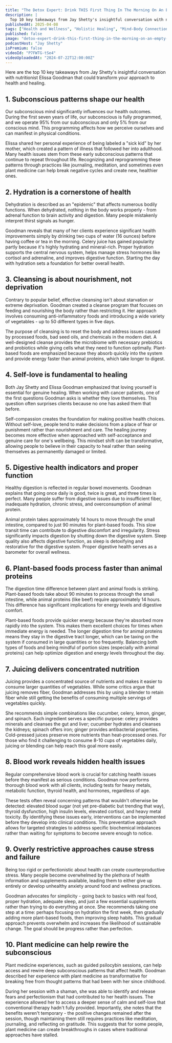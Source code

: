 ```yaml
---
title: "The Detox Expert: Drink THIS First Thing In The Morning On An Empty Stomach!"
description: |
  Top 10 key takeaways from Jay Shetty's insightful conversation with nutritionist Elissa Goodman that could transform your approach to health and healing.
publishedAt: 2025-04-08
tags: ["Health and Wellness", "Holistic Healing", "Mind-Body Connection"]
published: false
image: "detox-expert-drink-this-first-thing-in-the-morning-on-an-empty-stomach.jpg"
podcastHost: "Jay Shetty"
isPremium: false
videoId: "P7FWTG-tSe4"
videoUploadedAt: "2024-07-22T12:00:00Z"
---
```



<PodcastSummaryPageLayout frontmatter={frontmatter}>

Here are the top 10 key takeaways from Jay Shetty's insightful conversation with nutritionist Elissa Goodman that could transform your approach to health and healing.

## 1. Subconscious patterns shape our health

Our subconscious mind significantly influences our health outcomes. During the first seven years of life, our subconscious is fully programmed, and we operate 95% from our subconscious and only 5% from our conscious mind. This programming affects how we perceive ourselves and can manifest in physical conditions.

Elissa shared her personal experience of being labeled a "sick kid" by her mother, which created a pattern of illness that followed her into adulthood. Many health issues stem from these early subconscious patterns that continue to repeat throughout life. Recognizing and reprogramming these patterns through practices like journaling, meditation, and sometimes even plant medicine can help break negative cycles and create new, healthier ones.

## 2. Hydration is a cornerstone of health

Dehydration is described as an "epidemic" that affects numerous bodily functions. When dehydrated, nothing in the body works properly - from adrenal function to brain activity and digestion. Many people mistakenly interpret thirst signals as hunger.

Goodman reveals that many of her clients experience significant health improvements simply by drinking two cups of water (16 ounces) before having coffee or tea in the morning. Celery juice has gained popularity partly because it's highly hydrating and mineral-rich. Proper hydration supports the central nervous system, helps manage stress hormones like cortisol and adrenaline, and improves digestive function. Starting the day with hydration sets a foundation for better overall health.

## 3. Cleansing is about nourishment, not deprivation

Contrary to popular belief, effective cleansing isn't about starvation or extreme deprivation. Goodman created a cleanse program that focuses on feeding and nourishing the body rather than restricting it. Her approach involves consuming anti-inflammatory foods and introducing a wide variety of vegetables - up to 50 different types in five days.

The purpose of cleansing is to reset the body and address issues caused by processed foods, bad seed oils, and chemicals in the modern diet. A well-designed cleanse provides the microbiome with necessary prebiotics and probiotics while giving cells what they need to function optimally. Plant-based foods are emphasized because they absorb quickly into the system and provide energy faster than animal proteins, which take longer to digest.

## 4. Self-love is fundamental to healing

Both Jay Shetty and Elissa Goodman emphasized that loving yourself is essential for genuine healing. When working with cancer patients, one of the first questions Goodman asks is whether they love themselves. This question often surprises clients because no one has asked them that before.

Self-compassion creates the foundation for making positive health choices. Without self-love, people tend to make decisions from a place of fear or punishment rather than nourishment and care. The healing journey becomes more effective when approached with self-acceptance and genuine care for one's wellbeing. This mindset shift can be transformative, allowing people to believe in their capacity to heal rather than seeing themselves as permanently damaged or limited.

## 5. Digestive health indicators and proper function

Healthy digestion is reflected in regular bowel movements. Goodman explains that going once daily is good, twice is great, and three times is perfect. Many people suffer from digestive issues due to insufficient fiber, inadequate hydration, chronic stress, and overconsumption of animal protein.

Animal protein takes approximately 14 hours to move through the small intestine, compared to just 90 minutes for plant-based foods. This slow transit time can contribute to digestive discomfort and irregularity. Stress significantly impacts digestion by shutting down the digestive system. Sleep quality also affects digestive function, as sleep is detoxifying and restorative for the digestive system. Proper digestive health serves as a barometer for overall wellness.

## 6. Plant-based foods process faster than animal proteins

The digestion time difference between plant and animal foods is striking. Plant-based foods take about 90 minutes to process through the small intestine, while animal proteins (like beef) require approximately 14 hours. This difference has significant implications for energy levels and digestive comfort.

Plant-based foods provide quicker energy because they're absorbed more rapidly into the system. This makes them excellent choices for times when immediate energy is needed. The longer digestion time for animal proteins means they stay in the digestive tract longer, which can be taxing on the system if consumed in large quantities or too frequently. Balancing both types of foods and being mindful of portion sizes (especially with animal proteins) can help optimize digestion and energy levels throughout the day.

## 7. Juicing delivers concentrated nutrition

Juicing provides a concentrated source of nutrients and makes it easier to consume larger quantities of vegetables. While some critics argue that juicing removes fiber, Goodman addresses this by using a blender to retain fiber while still getting the benefits of consuming multiple servings of vegetables quickly.

She recommends simple combinations like cucumber, celery, lemon, ginger, and spinach. Each ingredient serves a specific purpose: celery provides minerals and cleanses the gut and liver; cucumber hydrates and cleanses the kidneys; spinach offers iron; ginger provides antibacterial properties. Cold-pressed juices preserve more nutrients than heat-processed ones. For those who find it challenging to consume 8-10 cups of vegetables daily, juicing or blending can help reach this goal more easily.

## 8. Blood work reveals hidden health issues

Regular comprehensive blood work is crucial for catching health issues before they manifest as serious conditions. Goodman now performs thorough blood work with all clients, including tests for heavy metals, metabolic function, thyroid health, and hormones, regardless of age.

These tests often reveal concerning patterns that wouldn't otherwise be detected: elevated blood sugar (not yet pre-diabetic but trending that way), thyroid dysfunction, high insulin levels, elevated cortisol, and heavy metal toxicity. By identifying these issues early, interventions can be implemented before they develop into clinical conditions. This preventative approach allows for targeted strategies to address specific biochemical imbalances rather than waiting for symptoms to become severe enough to notice.

## 9. Overly restrictive approaches cause stress and failure

Being too rigid or perfectionistic about health can create counterproductive stress. Many people become overwhelmed by the plethora of health information and supplements available, leading them to either give up entirely or develop unhealthy anxiety around food and wellness practices.

Goodman advocates for simplicity - going back to basics with real food, proper hydration, adequate sleep, and just a few essential supplements rather than trying to do everything at once. She recommends taking one step at a time: perhaps focusing on hydration the first week, then gradually adding more plant-based foods, then improving sleep habits. This gradual approach prevents overwhelm and increases the likelihood of sustainable change. The goal should be progress rather than perfection.

## 10. Plant medicine can help rewire the subconscious

Plant medicine experiences, such as guided psilocybin sessions, can help access and rewire deep subconscious patterns that affect health. Goodman described her experience with plant medicine as transformative for breaking free from thought patterns that had been with her since childhood.

During her session with a shaman, she was able to identify and release fears and perfectionism that had contributed to her health issues. The experience allowed her to access a deeper sense of calm and self-love that conventional therapy hadn't fully provided. Importantly, she notes that the benefits weren't temporary - the positive changes remained after the session, though maintaining them still requires practices like meditation, journaling, and reflecting on gratitude. This suggests that for some people, plant medicine can create breakthroughs in cases where traditional approaches have stalled.

</PodcastSummaryPageLayout>
